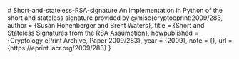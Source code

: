  # Short-and-stateless-RSA-signature
 An implementation in Python of the short and stateless signature provided by @misc{cryptoeprint:2009/283,
      author = {Susan Hohenberger and Brent Waters},
      title = {Short and Stateless Signatures from the RSA Assumption},
      howpublished = {Cryptology ePrint Archive, Paper 2009/283},
      year = {2009},
      note = {\url{https://eprint.iacr.org/2009/283}},
      url = {https://eprint.iacr.org/2009/283}
}
